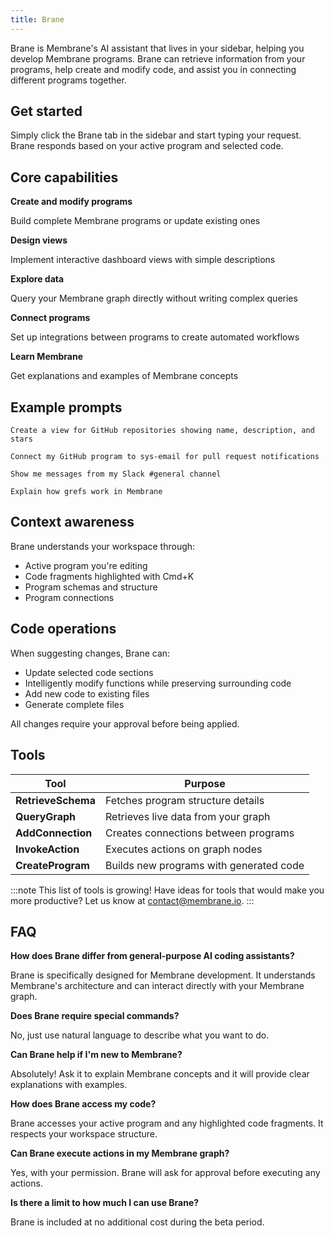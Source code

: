 ```yaml
---
title: Brane
---
```


Brane is Membrane's AI assistant that lives in your sidebar, helping you develop Membrane programs. Brane can retrieve information from your programs, help create and modify code, and assist you in connecting different programs together.

## Get started

Simply click the Brane tab in the sidebar and start typing your request. Brane responds based on your active program and selected code.

## Core capabilities

**Create and modify programs**

Build complete Membrane programs or update existing ones

**Design views**

Implement interactive dashboard views with simple descriptions

**Explore data**

Query your Membrane graph directly without writing complex queries

**Connect programs**

Set up integrations between programs to create automated workflows

**Learn Membrane**

Get explanations and examples of Membrane concepts

## Example prompts

```
Create a view for GitHub repositories showing name, description, and stars
```

```
Connect my GitHub program to sys-email for pull request notifications
```

```
Show me messages from my Slack #general channel
```

```
Explain how grefs work in Membrane
```

## Context awareness

Brane understands your workspace through:

- Active program you're editing
- Code fragments highlighted with Cmd+K
- Program schemas and structure
- Program connections

## Code operations

When suggesting changes, Brane can:

- Update selected code sections
- Intelligently modify functions while preserving surrounding code
- Add new code to existing files
- Generate complete files

All changes require your approval before being applied.

## Tools

| Tool               | Purpose                                 |
| ------------------ | --------------------------------------- |
| **RetrieveSchema** | Fetches program structure details       |
| **QueryGraph**     | Retrieves live data from your graph     |
| **AddConnection**  | Creates connections between programs    |
| **InvokeAction**   | Executes actions on graph nodes         |
| **CreateProgram**  | Builds new programs with generated code |

:::note
This list of tools is growing! Have ideas for tools that would make you more productive? Let us know at [contact@membrane.io](mailto:contact@membrane.io).
:::

## FAQ

**How does Brane differ from general-purpose AI coding assistants?**

Brane is specifically designed for Membrane development. It understands Membrane's architecture and can interact directly with your Membrane graph.

**Does Brane require special commands?**

No, just use natural language to describe what you want to do.

**Can Brane help if I'm new to Membrane?**

Absolutely! Ask it to explain Membrane concepts and it will provide clear explanations with examples.

**How does Brane access my code?**

Brane accesses your active program and any highlighted code fragments. It respects your workspace structure.

**Can Brane execute actions in my Membrane graph?**

Yes, with your permission. Brane will ask for approval before executing any actions.

**Is there a limit to how much I can use Brane?**

Brane is included at no additional cost during the beta period.

